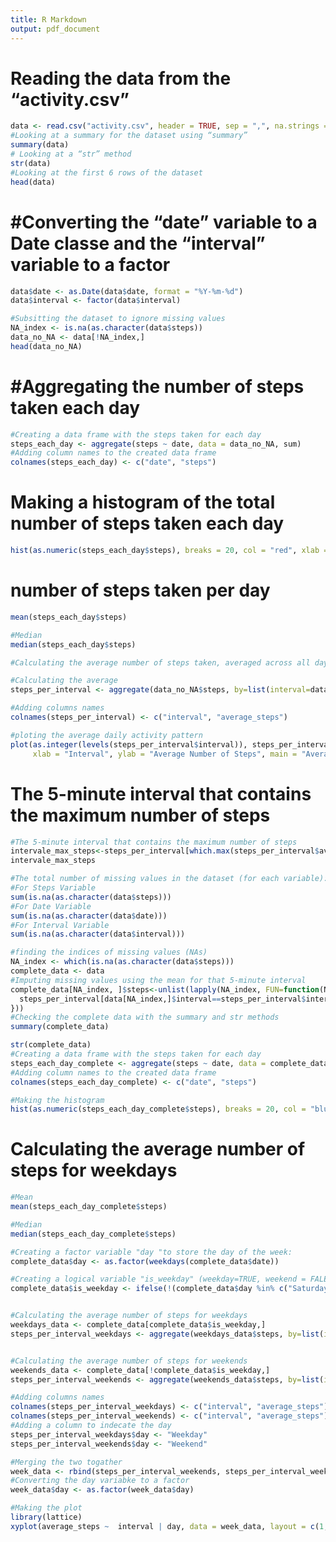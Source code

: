 ---
title: R Markdown
output: pdf_document
---
# Reading the data from the “activity.csv”


```{r, echo=TRUE}
data <- read.csv("activity.csv", header = TRUE, sep = ",", na.strings = "NA")
#Looking at a summary for the dataset using “summary” 
summary(data)
# Looking at a “str” method 
str(data)
#Looking at the first 6 rows of the dataset
head(data)

```
# #Converting the “date” variable to a Date classe and the “interval” variable to a factor

```{r, echo=TRUE}
data$date <- as.Date(data$date, format = "%Y-%m-%d")
data$interval <- factor(data$interval)

#Subsitting the dataset to ignore missing values
NA_index <- is.na(as.character(data$steps))
data_no_NA <- data[!NA_index,]
head(data_no_NA)

```
# #Aggregating the number of steps taken each day

```{r, echo=TRUE}

#Creating a data frame with the steps taken for each day
steps_each_day <- aggregate(steps ~ date, data = data_no_NA, sum)
#Adding column names to the created data frame
colnames(steps_each_day) <- c("date", "steps")
```

# Making a histogram of the total number of steps taken each day
```{r, echo=TRUE}
hist(as.numeric(steps_each_day$steps), breaks = 20, col = "red", xlab = "Number of Steps", main= "Histogram of the total number of steps taken each day")


```

# number of steps taken per day
```{r, echo=TRUE}

mean(steps_each_day$steps)

#Median
median(steps_each_day$steps)

#Calculating the average number of steps taken, averaged across all days

#Calculating the average
steps_per_interval <- aggregate(data_no_NA$steps, by=list(interval=data_no_NA$interval), FUN=mean)

#Adding columns names
colnames(steps_per_interval) <- c("interval", "average_steps")

#ploting the average daily activity pattern 
plot(as.integer(levels(steps_per_interval$interval)), steps_per_interval$average_steps, type="l",
     xlab = "Interval", ylab = "Average Number of Steps", main = "Average Daily Activity Pattern",  col ="yellow")

```
# The 5-minute interval that contains the maximum number of steps

```{r, echo=TRUE}


#The 5-minute interval that contains the maximum number of steps
intervale_max_steps<-steps_per_interval[which.max(steps_per_interval$average_steps),]$interval
intervale_max_steps

#The total number of missing values in the dataset (for each variable):
#For Steps Variable
sum(is.na(as.character(data$steps)))
#For Date Variable
sum(is.na(as.character(data$date)))
#For Interval Variable
sum(is.na(as.character(data$interval)))

#finding the indices of missing values (NAs)
NA_index <- which(is.na(as.character(data$steps)))
complete_data <- data
#Imputing missing values using the mean for that 5-minute interval
complete_data[NA_index, ]$steps<-unlist(lapply(NA_index, FUN=function(NA_index){
  steps_per_interval[data[NA_index,]$interval==steps_per_interval$interval,]$average_steps
}))
#Checking the complete data with the summary and str methods
summary(complete_data)

str(complete_data)
#Creating a data frame with the steps taken for each day
steps_each_day_complete <- aggregate(steps ~ date, data = complete_data, sum)
#Adding column names to the created data frame
colnames(steps_each_day_complete) <- c("date", "steps")

#Making the histogram
hist(as.numeric(steps_each_day_complete$steps), breaks = 20, col = "blue", xlab = "Number of Steps", main= "Histogram of the total number of steps taken each day")


```
# Calculating the average number of steps for weekdays

```{r, echo=TRUE}
#Mean
mean(steps_each_day_complete$steps)

#Median
median(steps_each_day_complete$steps)

#Creating a factor variable "day "to store the day of the week:
complete_data$day <- as.factor(weekdays(complete_data$date))

#Creating a logical variable "is_weekday" (weekday=TRUE, weekend = FALE) :
complete_data$is_weekday <- ifelse(!(complete_data$day %in% c("Saturday","Sunday")), TRUE, FALSE) 


#Calculating the average number of steps for weekdays
weekdays_data <- complete_data[complete_data$is_weekday,]
steps_per_interval_weekdays <- aggregate(weekdays_data$steps, by=list(interval=weekdays_data$interval), FUN=mean)


#Calculating the average number of steps for weekends
weekends_data <- complete_data[!complete_data$is_weekday,]
steps_per_interval_weekends <- aggregate(weekends_data$steps, by=list(interval=weekends_data$interval), FUN=mean)

#Adding columns names
colnames(steps_per_interval_weekdays) <- c("interval", "average_steps")
colnames(steps_per_interval_weekends) <- c("interval", "average_steps")
#Adding a column to indecate the day
steps_per_interval_weekdays$day <- "Weekday"
steps_per_interval_weekends$day <- "Weekend"

#Merging the two togather
week_data <- rbind(steps_per_interval_weekends, steps_per_interval_weekdays)
#Converting the day variabke to a factor
week_data$day <- as.factor(week_data$day)

#Making the plot
library(lattice)
xyplot(average_steps ~  interval | day, data = week_data, layout = c(1,2), type ="l", ylab="Number of Steps")



```
